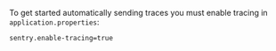 To get started automatically sending traces you must enable tracing in `application.properties`:

```properties
sentry.enable-tracing=true
```
